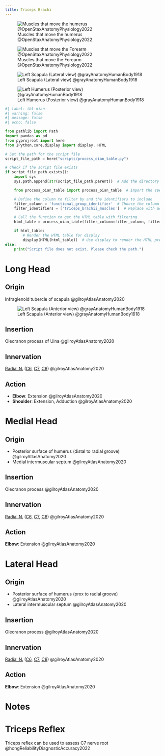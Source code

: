 ```yaml
---
title: Triceps Brachi
---
```


![Muscles that move the humerus @OpenStaxAnatomyPhysiology2022](/The Archive/Images/OpenStax Anatomy and Physiology 2e/fig11.23 Muscles That Move the Humerus.jpeg){#fig-openstax-fig11.23}

![Muscles that move the Forearm @OpenStaxAnatomyPhysiology2022](/The Archive/Images/OpenStax Anatomy and Physiology 2e/fig11.25 Muscles That Move the Forearm.jpeg){#fig-openstax-fig11.25}

![Left Scapula (Lateral view) @grayAnatomyHumanBody1918](/The Archive/Images/Gray anatomy 1918 images/Osteology/image205 gray1918 Left scapula. Lateral view.gif){#fig-gray1918-image205}

![Left Humerus (Posterior view) @grayAnatomyHumanBody1918](/The Archive/Images/Gray anatomy 1918 images/Osteology/image208 gray1918 Left humerus. Posterior view.gif){#fig-gray1918-image208}

```python
#| label: tbl-oian
#| warning: false
#| message: false
#| echo: false

from pathlib import Path
import pandas as pd
from pyprojroot import here
from IPython.core.display import display, HTML

# Set the path for the script file
script_file_path = here("scripts/process_oian_table.py")

# Check if the script file exists
if script_file_path.exists():
    import sys
    sys.path.append(str(script_file_path.parent))  # Add the directory of the script to the system path

    from process_oian_table import process_oian_table  # Import the specific function

    # Define the column to filter by and the identifiers to include
    filter_column = 'functional_group_identifier'  # Choose the column you want to filter by
    filter_identifiers = ['triceps_brachii_muscles']  # Replace with actual identifiers you want to include

    # Call the function to get the HTML table with filtering
    html_table = process_oian_table(filter_column=filter_column, filter_identifiers=filter_identifiers)

    if html_table:
        # Render the HTML table for display
        display(HTML(html_table))  # Use display to render the HTML properly
else:
    print("Script file does not exist. Please check the path.")

```


# Long Head

## Origin {#origin}

Infraglenoid tubercle of scapula @gilroyAtlasAnatomy2020

![Left Scapula (Anterior view) @grayAnatomyHumanBody1918](/The Archive/Images/Gray anatomy 1918 images/Osteology/image202 gray1918 Left scapula. Costal surface.gif){#fig-gray19180image202}

## Insertion {#insertion}

Olecranon process of Ulna @gilroyAtlasAnatomy2020

## Innervation {#innervation}

[Radial N.]({{< var ref-radial-nerve.path >}}) ([C6]({{< var ref-nerve-root.c6 >}}), [C7]({{< var ref-nerve-root.c7 >}}), [C8]({{< var ref-nerve-root.c8 >}})) @gilroyAtlasAnatomy2020

## Action {#action}

- **Elbow**: Extension @gilroyAtlasAnatomy2020
- **Shoulder**: Extension, Adduction @gilroyAtlasAnatomy2020

# Medial Head

## Origin {#origin}

- Posterior surface of humerus (distal to radial groove) @gilroyAtlasAnatomy2020
- Medial intermuscular septum @gilroyAtlasAnatomy2020


## Insertion {#insertion}

Olecranon process @gilroyAtlasAnatomy2020

## Innervation {#innervation}

[Radial N.]({{< var ref-radial-nerve.path >}}) ([C6]({{< var ref-nerve-root.c6 >}}), [C7]({{< var ref-nerve-root.c7 >}}), [C8]({{< var ref-nerve-root.c8 >}})) @gilroyAtlasAnatomy2020

## Action {#action}

**Elbow**: Extension @gilroyAtlasAnatomy2020

# Lateral Head 

## Origin {#origin}

- Posterior surface of humerus (prox to radial groove) @gilroyAtlasAnatomy2020
- Lateral intermuscular septum @gilroyAtlasAnatomy2020



## Insertion {#insertion}

Olecranon process @gilroyAtlasAnatomy2020

## Innervation {#innervation}

[Radial N.]({{< var ref-radial-nerve.path >}}) ([C6]({{< var ref-nerve-root.c6 >}}), [C7]({{< var ref-nerve-root.c7 >}}), [C8]({{< var ref-nerve-root.c8 >}})) @gilroyAtlasAnatomy2020

## Action {#action}

**Elbow**: Extension @gilroyAtlasAnatomy2020


# Notes


# Triceps Reflex {#reflex}

Triceps reflex can be used to assess C7 nerve root @hongReliabilityDiagnosticAccuracy2022 

